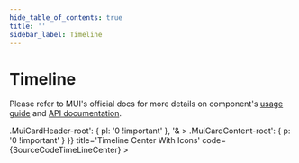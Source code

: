 ```yaml
---
hide_table_of_contents: true
title: ''
sidebar_label: Timeline
---
```




<h1 className='!m-0'>Timeline</h1>

<div className='template-bg-color' />

Please refer to MUI's official docs for more details on component's [usage guide](https://mui.com/material-ui/react-timeline/) and [API documentation](https://mui.com/material-ui/react-timeline/#api).

<Grid container spacing={6}>
  <Grid size={{xs:12, md:6}}>
    <CardSnippet
     title='Timeline Filled' 
     code={SourceCodeTimelineFilled}
     >
      <TimelineFilled />
    </CardSnippet>
  </Grid>
  <Grid size={{xs:12, md:6}}>
    <CardSnippet
     title='Timeline Outlined'
     code={SourceCodeTimelineOutlined}
      >
      <TimelineOutlined />
    </CardSnippet>
  </Grid>
  <Grid size={{xs:12}}>
    <CardSnippet
      className='bg-transparent'
      sx={{
        boxShadow: 'none',
        border: 'none',
        '& > .MuiCardHeader-root': { pl: '0 !important' },
        '& > .MuiCardContent-root': { p: '0 !important' }
      }}
      title='Timeline Center With Icons'
      code={SourceCodeTimeLineCenter}
    >
      <TimeLineCenter />
    </CardSnippet>
  </Grid>
</Grid>
